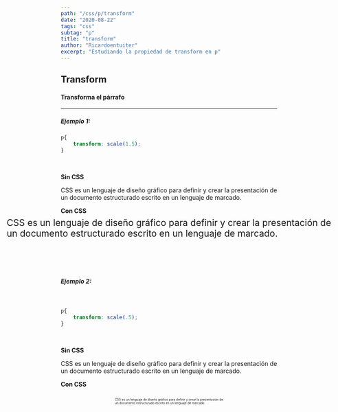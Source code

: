 ```yaml
---
path: "/css/p/transform"
date: "2020-08-22"
tags: "css"
subtag: "p"
title: "transform"
author: "Ricardoentuiter"
excerpt: "Estudiando la propiedad de transform en p"
---
```


## Transform
#### Transforma el párrafo

---
##### Ejemplo 1:

```css
p{
    transform: scale(1.5);
}
```
<br/>


**Sin CSS**

<p>CSS es un lenguaje de diseño gráfico para definir y crear la presentación de un documento estructurado escrito en un lenguaje de marcado.</p>

**Con CSS**

<p style="transform: scale(1.5)">CSS es un lenguaje de diseño gráfico para definir y crear la presentación de un documento estructurado escrito en un lenguaje de marcado.</p>

<br/><br/>

<br/>

##### Ejemplo 2:
<br/>

```css
p{
    transform: scale(.5);
}
```
<br/>

**Sin CSS**

<p>CSS es un lenguaje de diseño gráfico para definir y crear la presentación de un documento estructurado escrito en un lenguaje de marcado.</p>

**Con CSS**

<p style="transform: scale(.5)">CSS es un lenguaje de diseño gráfico para definir y crear la presentación de un documento estructurado escrito en un lenguaje de marcado.</p>

